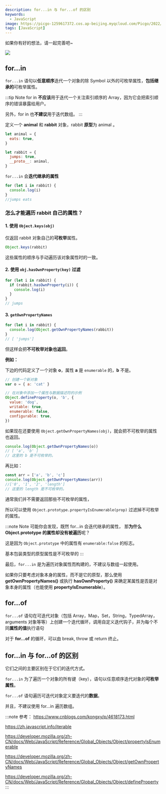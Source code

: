 ---
description: for...in 与 for...of 的区别
keywords:
  - JavaScript
image: https://picgo-1259617372.cos.ap-beijing.myqcloud.com/Picgo/2022/01/19-11-28-23-404Lab.jpeg
tags: [JavaScript]
---


<Highlight color="#feca57">如果你有好的想法，请一起完善吧~</Highlight>


<img
  className='Badges'
  src='https://picgo-1259617372.cos.ap-beijing.myqcloud.com/logo_chen_%E7%B4%AB%E8%89%B2.svg'
/>


## for...in

`for...in` 语句以**任意顺序**迭代一个对象的除 Symbol 以外的可枚举属性，**包括继承的**可枚举属性。

<!-- TODO: -->
<!-- 此处存在疑问 -->

:::tip Note
for in **不应该**用于迭代一个关注索引顺序的 Array，因为它会把索引顺序的错误暴露给用户。

另外，for in 也**不建议**用于迭代数组。
:::

定义一个 **animal** 和 **rabbit** 对象，rabbit **原型**为 animal 。

```js
let animal = {
  eats: true,
}

let rabbit = {
  jumps: true,
  __proto__: animal,
}
```

`for...in` 会**迭代继承的属性**

```js
for (let i in rabbit) {
  console.log(i)
}
//jumps eats
```

### 怎么才能遍历 rabbit 自己的属性？

#### 1. 使用 `Object.keys(obj)`

仅返回 rabbit 对象自己的**可枚举**属性。

```js
Object.keys(rabbit)
```

这些属性的顺序与手动遍历该对象属性时的一致。

#### 2. 使用 `obj.hasOwnProperty(key)` 过滤

```js
for (let i in rabbit) {
  if (rabbit.hasOwnProperty(i)) {
    console.log(i)
  }
}
// jumps
```

#### 3. `getOwnPropertyNames`

```js
for (let i in rabbit) {
  console.log(Object.getOwnPropertyNames(rabbit))
}
// [ 'jumps']
```

但这样会把**不可枚举对象也返回**。

**例如：**

下边的代码定义了一个对象 **o**，属性 **a** 是 `enumerable` 的，**b** 不是。

```js
// 创建一个新对象
var o = { a: 'cat' }

// 在对象中添加一个属性与数据描述符的示例
Object.defineProperty(o, 'b', {
  value: 'dog',
  writable: true,
  enumerable: false,
  configurable: true,
})
```

如果现在还要使用 `Object.getOwnPropertyNames(obj)`，就会把不可枚举的属性也返回。

```js
console.log(Object.getOwnPropertyNames(o))
// [ 'a', 'b' ]
// 这里的 b 是不可枚举的。
```

再比如：

```js
const arr = ['a', 'b', 'c']
console.log(Object.getOwnPropertyNames(arr))
//['0', '1', '2', 'length']
// 这里的 length 是不可枚举的。
```

通常我们并不需要返回那些不可枚举的属性，

所以可以使用 `Object.prototype.propertyIsEnumerable(prop)` 过滤掉不可枚举的属性。

:::note Note
可能你会发现，既然 for...in 会迭代继承的属性， 那**为什么 Object.prototype 的属性却没有被遍历**呢？

这是因为 `Object.prototype` 中的属性有 `enumerable:false` 的标志。

基本包装类型的原型属性是不可枚举的
:::

最后，`for...in` 是为遍历对象属性而构建的，不建议与数组一起使用。

如果你只要考虑对象本身的属性，而不是它的原型，那么使用 **getOwnPropertyNames()** 或执行
**hasOwnProperty()** 来确定某属性是否是对象本身的属性（也能使用 **propertyIsEnumerable**）。

## **for...of**

`for...of` 语句在可迭代对象（包括 Array，Map，Set，String，TypedArray，arguments 对象等等）上创建一个迭代循环，调用自定义迭代钩子，并为每个不同**属性的值**执行语句

对于 **for...of** 的循环，可以由 break, throw 或 return 终止。

## **for...in** 与 **for...of** 的区别

它们之间的主要区别在于它们的<Highlight color="#feca57">迭代方式</Highlight>。

`for...in` 为了遍历一个对象的所有键（key），语句以任意顺序迭代对象的**可枚举属性**。

`for...of` 语句遍历可迭代对象定义要迭代的**数据**。

并且，不建议使用 for...in 遍历数组。

:::note 参考：
https://www.cnblogs.com/kongxy/p/4618173.html 

https://zh.javascript.info/iterable

https://developer.mozilla.org/zh-CN/docs/Web/JavaScript/Reference/Global_Objects/Object/propertyIsEnumerable 

https://developer.mozilla.org/zh-CN/docs/Web/JavaScript/Reference/Global_Objects/Object/getOwnPropertyNames 

https://developer.mozilla.org/zh-CN/docs/Web/JavaScript/Reference/Global_Objects/Object/defineProperty 
:::